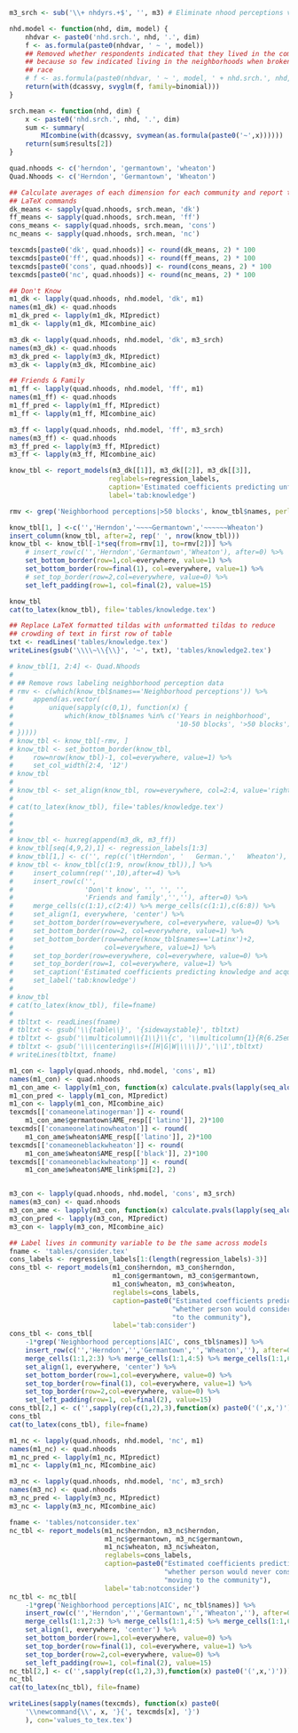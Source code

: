 ```{r familiarity-analysis}
m3_srch <- sub('\\+ nhdyrs.+$', '', m3) # Eliminate nhood perceptions variables

nhd.model <- function(nhd, dim, model) {
    nhdvar <- paste0('nhd.srch.', nhd, '.', dim)
    f <- as.formula(paste0(nhdvar, ' ~ ', model))
    ## Removed whether respondents indicated that they lived in the community 
    ## because so few indicated living in the neighborhoods when broken out by
    ## race
    # f <- as.formula(paste0(nhdvar, ' ~ ', model, ' + nhd.srch.', nhd, '.live'))
    return(with(dcassvy, svyglm(f, family=binomial)))
}

srch.mean <- function(nhd, dim) {
    x <- paste0('nhd.srch.', nhd, '.', dim)
    sum <- summary(
        MIcombine(with(dcassvy, svymean(as.formula(paste0('~',x))))))
    return(sum$results[2])
}

quad.nhoods <- c('herndon', 'germantown', 'wheaton')
Quad.Nhoods <- c('Herndon', 'Germantown', 'Wheaton')

## Calculate averages of each dimension for each community and report to 
## LaTeX commands
dk_means <- sapply(quad.nhoods, srch.mean, 'dk')
ff_means <- sapply(quad.nhoods, srch.mean, 'ff')
cons_means <- sapply(quad.nhoods, srch.mean, 'cons')
nc_means <- sapply(quad.nhoods, srch.mean, 'nc')

texcmds[paste0('dk', quad.nhoods)] <- round(dk_means, 2) * 100
texcmds[paste0('ff', quad.nhoods)] <- round(ff_means, 2) * 100
texcmds[paste0('cons', quad.nhoods)] <- round(cons_means, 2) * 100
texcmds[paste0('nc', quad.nhoods)] <- round(nc_means, 2) * 100

## Don't Know
m1_dk <- lapply(quad.nhoods, nhd.model, 'dk', m1)
names(m1_dk) <- quad.nhoods
m1_dk_pred <- lapply(m1_dk, MIpredict)
m1_dk <- lapply(m1_dk, MIcombine_aic)

m3_dk <- lapply(quad.nhoods, nhd.model, 'dk', m3_srch)
names(m3_dk) <- quad.nhoods
m3_dk_pred <- lapply(m3_dk, MIpredict)
m3_dk <- lapply(m3_dk, MIcombine_aic)

## Friends & Family
m1_ff <- lapply(quad.nhoods, nhd.model, 'ff', m1)
names(m1_ff) <- quad.nhoods
m1_ff_pred <- lapply(m1_ff, MIpredict)
m1_ff <- lapply(m1_ff, MIcombine_aic)

m3_ff <- lapply(quad.nhoods, nhd.model, 'ff', m3_srch)
names(m3_ff) <- quad.nhoods
m3_ff_pred <- lapply(m3_ff, MIpredict)
m3_ff <- lapply(m3_ff, MIcombine_aic)
```

```{r report-familiarity-results, echo=TRUE, include=TRUE}
know_tbl <- report_models(m3_dk[[1]], m3_dk[[2]], m3_dk[[3]],
                         reglabels=regression_labels,
                         caption='Estimated coefficients predicting unfamiliarity with selected multiethnic communities',
                         label='tab:knowledge')

rmv <- grep('Neighborhood perceptions|>50 blocks', know_tbl$names, perl=TRUE)

know_tbl[1, ] <-c('','Herndon','~~~~Germantown','~~~~~~Wheaton')
insert_column(know_tbl, after=2, rep(' ', nrow(know_tbl)))
know_tbl <- know_tbl[-1*seq(from=rmv[1], to=rmv[2])] %>%
    # insert_row(c('','Herndon','Germantown','Wheaton'), after=0) %>%
    set_bottom_border(row=1,col=everywhere, value=1) %>%
    set_bottom_border(row=final(1), col=everywhere, value=1) %>%
    # set_top_border(row=2,col=everywhere, value=0) %>%
    set_left_padding(row=1, col=final(2), value=15)

know_tbl
cat(to_latex(know_tbl), file='tables/knowledge.tex')

## Replace LaTeX formatted tildas with unformatted tildas to reduce
## crowding of text in first row of table
txt <- readLines('tables/knowledge.tex')
writeLines(gsub('\\\\~\\{\\}', '~', txt), 'tables/knowledge2.tex')
```









```{r}
# know_tbl[1, 2:4] <- Quad.Nhoods
# 
# ## Remove rows labeling neighborhood perception data
# rmv <- c(which(know_tbl$names=='Neighborhood perceptions')) %>%
#     append(as.vector(
#         unique(sapply(c(0,1), function(x) {
#             which(know_tbl$names %in% c('Years in neighborhood', 
#                                         '10-50 blocks', '>50 blocks'))+x
# }))))
# know_tbl <- know_tbl[-rmv, ] 
# know_tbl <- set_bottom_border(know_tbl,
#     row=nrow(know_tbl)-1, col=everywhere, value=1) %>%
#     set_col_width(2:4, '12')
# know_tbl
# 
# know_tbl <- set_align(know_tbl, row=everywhere, col=2:4, value='right')
# 
# cat(to_latex(know_tbl), file='tables/knowledge.tex')
# 
# 
# 
# know_tbl <- huxreg(append(m3_dk, m3_ff))
# know_tbl[seq(4,9,2),1] <- regression_labels[1:3]
# know_tbl[1,] <- c('', rep(c('\tHerndon', '   German.','   Wheaton'), 2))
# know_tbl <- know_tbl[c(1:9, nrow(know_tbl)),] %>%
#     insert_column(rep('',10),after=4) %>%
#     insert_row(c('',
#                  'Don\'t know', '', '', '',
#                  'Friends and family','',''), after=0) %>%
#     merge_cells(c(1:1),c(2:4)) %>% merge_cells(c(1:1),c(6:8)) %>%
#     set_align(1, everywhere, 'center') %>%
#     set_bottom_border(row=everywhere, col=everywhere, value=0) %>%
#     set_bottom_border(row=2, col=everywhere, value=1) %>%
#     set_bottom_border(row=where(know_tbl$names=='Latinx')+2,
#                       col=everywhere, value=1) %>%
#     set_top_border(row=everywhere, col=everywhere, value=0) %>%
#     set_top_border(row=1, col=everywhere, value=1) %>%
#     set_caption('Estimated coefficients predicting knowledge and acquaintances in selected multiethnic communities') %>%
#     set_label('tab:knowledge') 
# 
# know_tbl
# cat(to_latex(know_tbl), file=fname)
# 
# tbltxt <- readLines(fname)
# tbltxt <- gsub('\\{table\\}', '{sidewaystable}', tbltxt)
# tbltxt <- gsub('\\multicolumn\\{1\\}\\{c', '\\multicolumn{1}{R{6.25em}', tbltxt)
# tbltxt <- gsub('\\\\centering\\s+([H|G|W|\\\\])','\\1',tbltxt)
# writeLines(tbltxt, fname)

```

```{r consider-analysis}
m1_con <- lapply(quad.nhoods, nhd.model, 'cons', m1)
names(m1_con) <- quad.nhoods
m1_con_ame <- lapply(m1_con, function(x) calculate.pvals(lapply(seq_along(x), get.margins, x)))
m1_con_pred <- lapply(m1_con, MIpredict)
m1_con <- lapply(m1_con, MIcombine_aic)
texcmds[['conameonelatinogerman']] <- round(
    m1_con_ame$germantown$AME_resp[['latino']], 2)*100
texcmds[['conameonelatinowheaton']] <- round(
    m1_con_ame$wheaton$AME_resp[['latino']], 2)*100
texcmds[['conameoneblackwheaton']] <- round(
    m1_con_ame$wheaton$AME_resp[['black']], 2)*100
texcmds[['conameoneblackwheatonp']] <- round(
    m1_con_ame$wheaton$AME_link$pmi[2], 2)


m3_con <- lapply(quad.nhoods, nhd.model, 'cons', m3_srch)
names(m3_con) <- quad.nhoods
m3_con_ame <- lapply(m3_con, function(x) calculate.pvals(lapply(seq_along(x), get.margins, x)))
m3_con_pred <- lapply(m3_con, MIpredict)
m3_con <- lapply(m3_con, MIcombine_aic)
```

```{r report-consider-results}
## Label lives in community variable to be the same across models
fname <- 'tables/consider.tex'
cons_labels <- regression_labels[1:(length(regression_labels)-3)]
cons_tbl <- report_models(m1_con$herndon, m3_con$herndon, 
                          m1_con$germantown, m3_con$germantown,
                          m1_con$wheaton, m3_con$wheaton, 
                          reglabels=cons_labels,
                          caption=paste0("Estimated coefficients predicting ",
                                         "whether person would consider moving ",
                                         "to the community"),
                          label='tab:consider')
cons_tbl <- cons_tbl[
    -1*grep('Neighborhood perceptions|AIC', cons_tbl$names)] %>%
    insert_row(c('','Herndon','','Germantown','','Wheaton',''), after=0) %>%
    merge_cells(1:1,2:3) %>% merge_cells(1:1,4:5) %>% merge_cells(1:1,6:7) %>%
    set_align(1, everywhere, 'center') %>%
    set_bottom_border(row=1,col=everywhere, value=0) %>%
    set_top_border(row=final(1), col=everywhere, value=1) %>%
    set_top_border(row=2,col=everywhere, value=0) %>%
    set_left_padding(row=1, col=final(2), value=15) 
cons_tbl[2,] <- c('',sapply(rep(c(1,2),3),function(x) paste0('(',x,')')))
cons_tbl
cat(to_latex(cons_tbl), file=fname)
```


```{r not-consider-analysis}
m1_nc <- lapply(quad.nhoods, nhd.model, 'nc', m1)
names(m1_nc) <- quad.nhoods
m1_nc_pred <- lapply(m1_nc, MIpredict)
m1_nc <- lapply(m1_nc, MIcombine_aic)

m3_nc <- lapply(quad.nhoods, nhd.model, 'nc', m3_srch)
names(m3_nc) <- quad.nhoods
m3_nc_pred <- lapply(m3_nc, MIpredict)
m3_nc <- lapply(m3_nc, MIcombine_aic)
```

```{r report-non-consider-results}
fname <- 'tables/notconsider.tex'
nc_tbl <- report_models(m1_nc$herndon, m3_nc$herndon, 
                        m1_nc$germantown, m3_nc$germantown,
                        m1_nc$wheaton, m3_nc$wheaton,
                        reglabels=cons_labels,
                        caption=paste0("Estimated coefficients predicting ",
                                       "whether person would never consider ",
                                       "moving to the community"),
                        label='tab:notconsider')
nc_tbl <- nc_tbl[
    -1*grep('Neighborhood perceptions|AIC', nc_tbl$names)] %>%
    insert_row(c('','Herndon','','Germantown','','Wheaton',''), after=0) %>%
    merge_cells(1:1,2:3) %>% merge_cells(1:1,4:5) %>% merge_cells(1:1,6:7) %>%
    set_align(1, everywhere, 'center') %>%
    set_bottom_border(row=1,col=everywhere, value=0) %>%
    set_top_border(row=final(1), col=everywhere, value=1) %>%
    set_top_border(row=2,col=everywhere, value=0) %>%
    set_left_padding(row=1, col=final(2), value=15)
nc_tbl[2,] <- c('',sapply(rep(c(1,2),3),function(x) paste0('(',x,')')))
nc_tbl
cat(to_latex(nc_tbl), file=fname)
```


```{r}
writeLines(sapply(names(texcmds), function(x) paste0(
    '\\newcommand{\\', x, '}{', texcmds[x], '}')
    ), con='values_to_tex.tex')

```
